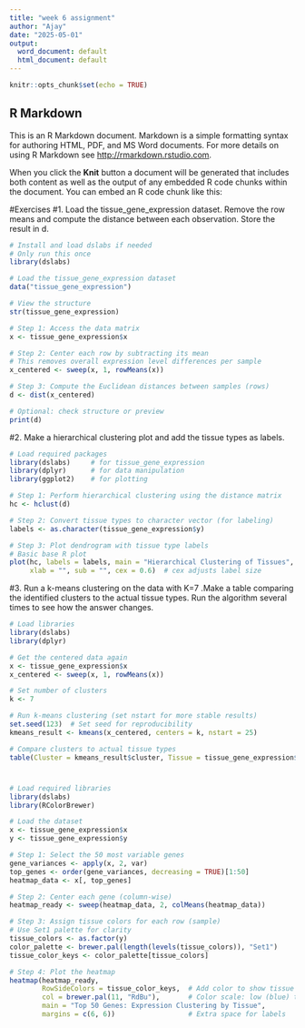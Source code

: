 ```yaml
---
title: "week 6 assignment"
author: "Ajay"
date: "2025-05-01"
output:
  word_document: default
  html_document: default
---
```


```r
knitr::opts_chunk$set(echo = TRUE)
```

## R Markdown

This is an R Markdown document. Markdown is a simple formatting syntax for authoring HTML, PDF, and MS Word documents. For more details on using R Markdown see <http://rmarkdown.rstudio.com>.

When you click the **Knit** button a document will be generated that includes both content as well as the output of any embedded R code chunks within the document. You can embed an R code chunk like this:

#Exercises
#1. Load the tissue_gene_expression dataset. Remove the row means and compute the distance between each observation. Store the result in d.
```r
# Install and load dslabs if needed
# Only run this once
library(dslabs)
```


```r
# Load the tissue_gene_expression dataset
data("tissue_gene_expression")

# View the structure
str(tissue_gene_expression)

# Step 1: Access the data matrix
x <- tissue_gene_expression$x

# Step 2: Center each row by subtracting its mean
# This removes overall expression level differences per sample
x_centered <- sweep(x, 1, rowMeans(x))

# Step 3: Compute the Euclidean distances between samples (rows)
d <- dist(x_centered)

# Optional: check structure or preview
print(d)

```

#2. Make a hierarchical clustering plot and add the tissue types as labels.


```r
# Load required packages
library(dslabs)     # for tissue_gene_expression
library(dplyr)      # for data manipulation
library(ggplot2)    # for plotting 

# Step 1: Perform hierarchical clustering using the distance matrix
hc <- hclust(d)

# Step 2: Convert tissue types to character vector (for labeling)
labels <- as.character(tissue_gene_expression$y)

# Step 3: Plot dendrogram with tissue type labels
# Basic base R plot
plot(hc, labels = labels, main = "Hierarchical Clustering of Tissues",
     xlab = "", sub = "", cex = 0.6)  # cex adjusts label size

```
#3. Run a k-means clustering on the data with  K=7 .Make a table comparing the identified clusters to the actual tissue types. Run the algorithm several times to see how the answer changes.
```r
# Load libraries
library(dslabs)
library(dplyr)

# Get the centered data again
x <- tissue_gene_expression$x
x_centered <- sweep(x, 1, rowMeans(x))

# Set number of clusters
k <- 7

# Run k-means clustering (set nstart for more stable results)
set.seed(123)  # Set seed for reproducibility
kmeans_result <- kmeans(x_centered, centers = k, nstart = 25)

# Compare clusters to actual tissue types
table(Cluster = kmeans_result$cluster, Tissue = tissue_gene_expression$y)

```
#

```r
# Load required libraries
library(dslabs)
library(RColorBrewer)

# Load the dataset
x <- tissue_gene_expression$x
y <- tissue_gene_expression$y

# Step 1: Select the 50 most variable genes
gene_variances <- apply(x, 2, var)
top_genes <- order(gene_variances, decreasing = TRUE)[1:50]
heatmap_data <- x[, top_genes]

# Step 2: Center each gene (column-wise)
heatmap_ready <- sweep(heatmap_data, 2, colMeans(heatmap_data))

# Step 3: Assign tissue colors for each row (sample)
# Use Set1 palette for clarity
tissue_colors <- as.factor(y)
color_palette <- brewer.pal(length(levels(tissue_colors)), "Set1")
tissue_color_keys <- color_palette[tissue_colors]

# Step 4: Plot the heatmap
heatmap(heatmap_ready,
        RowSideColors = tissue_color_keys,  # Add color to show tissue type
        col = brewer.pal(11, "RdBu"),       # Color scale: low (blue) to high (red)
        main = "Top 50 Genes: Expression Clustering by Tissue",
        margins = c(6, 6))                  # Extra space for labels


```

















